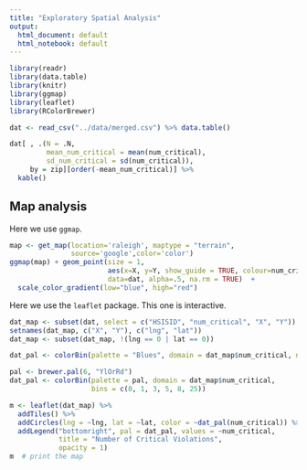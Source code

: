 ```yaml
---
title: "Exploratory Spatial Analysis"
output:
  html_document: default
  html_notebook: default
---
```


```r
library(readr)
library(data.table)
library(knitr)
library(ggmap)
library(leaflet)
library(RColorBrewer)
```

```r
dat <- read_csv("../data/merged.csv") %>% data.table()
```

```r
dat[ , .(N = .N, 
         mean_num_critical = mean(num_critical), 
         sd_num_critical = sd(num_critical)), 
     by = zip][order(-mean_num_critical)] %>% 
  kable()
```

## Map analysis

Here we use `ggmap`. 

```r
map <- get_map(location='raleigh', maptype = "terrain",
               source='google',color='color')
ggmap(map) + geom_point(size = 1,
                        aes(x=X, y=Y, show_guide = TRUE, colour=num_critical), 
                        data=dat, alpha=.5, na.rm = TRUE)  + 
  scale_color_gradient(low="blue", high="red")
```


Here we use the `leaflet` package. This one is interactive. 

```r
dat_map <- subset(dat, select = c("HSISID", "num_critical", "X", "Y"))
setnames(dat_map, c("X", "Y"), c("lng", "lat"))
dat_map <- subset(dat_map, !(lng == 0 | lat == 0))

dat_pal <- colorBin(palette = "Blues", domain = dat_map$num_critical, n = 6)

pal <- brewer.pal(6, "YlOrRd")
dat_pal <- colorBin(palette = pal, domain = dat_map$num_critical, 
                    bins = c(0, 1, 3, 5, 8, 25))

m <- leaflet(dat_map) %>%
  addTiles() %>% 
  addCircles(lng = ~lng, lat = ~lat, color = ~dat_pal(num_critical)) %>% 
  addLegend("bottomright", pal = dat_pal, values = ~num_critical,
            title = "Number of Critical Violations",
            opacity = 1)
m  # print the map
```

